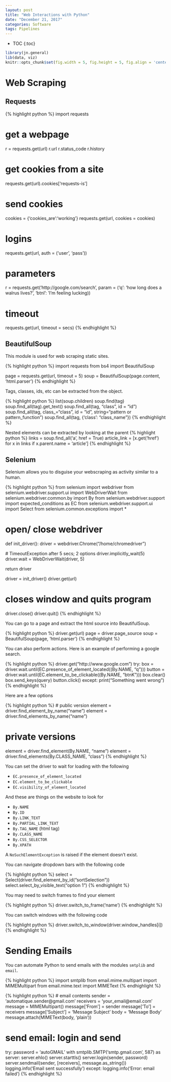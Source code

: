```yaml
---
layout: post
title: "Web Interactions with Python"
date: "December 21, 2017"
categories: Software
tags: Pipelines
---
```


* TOC
{:toc}

```r
library(jn.general)
lib(data, viz)
knitr::opts_chunk$set(fig.width = 5, fig.height = 5, fig.align = 'center')
```


# Web Scraping

## Requests

{% highlight python %}
import requests

# get a webpage
r = requests.get(url)
r.url
r.status_code
r.history

# get cookies from a site
requests.get(url).cookies['requests-is']

# send cookies
cookies = {'cookies_are':'working'}
requests.get(url, cookies = cookies)

# logins
requests.get(url, auth = ('user', 'pass'))

# parameters
r = requests.get('http://google.com/search', param = ('q': 'how long does a walrus lives?', 'btnl': 'I'm feeling lucking))

# timeout
requests.get(url, timeout = secs)
{% endhighlight %}

## BeautifulSoup

This module is used for web scraping static sites.

{% highlight python %}
import requests
from bs4 import BeautifulSoup

page = requests.get(url, timeout = 5)
soup = BeautifulSoup(page.content, 'html.parser')
{% endhighlight %}

Tags, classes, ids, etc can be extracted from the object.

{% highlight python %}
list(soup.children)
soup.find(tag)
soup.find_all(tag).get_text()
soup.find_all(tag, "class", id = "id")
soup.find_all(tag, class_="class", id = "id", string="pattern or pattern_function")
soup.find_all(tag, {'class': "class_name"})
{% endhighlight %}

Nested elements can be extracted by looking at the parent
{% highlight python %}
links = soup.find_all('a', href = True)
article_link = [x.get('href') for x in links if x.parent.name = 'article']
{% endhighlight %}

## Selenium

Selenium allows you to disguise your webscraping as activity similar to a human.

{% highlight python %}
from selenium import webdriver
from selenium.webdriver.support.ui import WebDriverWait
from selenium.webdriver.common.by import By
from selenium.webdriver.support import expected_conditions as EC
from selenium.webdriver.support.ui import Select
from selenium.common.exceptions import *

# open/ close webdriver
def init_driver():
  driver = webdriver.Chrome("/home/chromedriver")
  
  # TimeoutException after 5 secs; 2 options
  driver.implicitly_wait(5)
  driver.wait = WebDriverWait(driver, 5)
  
  return driver
  
driver = init_driver()
driver.get(url)

# closes window and quits program
driver.close()
driver.quit()
{% endhighlight %}

You can go to a page and extract the html source into BeautifulSoup.

{% highlight python %}
driver.get(url)
page = driver.page_source
soup = BeautifulSoup(page, 'html.parser')
{% endhighlight %}

You can also perform actions. Here is an example of performing a google search. 

{% highlight python %}
driver.get("http://www.google.com")
try:
  box = driver.wait.until(EC.presence_of_element_located((By.NAME, "q")))
  button = driver.wait.until(EC.element_to_be_clickable((By.NAME, "btnK")))
  box.clear()
  box.send_keys(query)
  button.click()
except:
  print("Something went wrong")
{% endhighlight %}

Here are a few options

{% highlight python %}
# public version
element = driver.find_element_by_name("name")
element = driver.find_elements_by_name("name")

# private versions
element = driver.find_element(By.NAME, "name")
element = driver.find_elements(By.CLASS_NAME, "class")
{% endhighlight %}

You can set the driver to wait for loading with the following

* `EC.presence_of_element_located`
* `EC.element_to_be_clickable`
* `EC.visibility_of_element_located`

And these are things on the website to look for

* `By.NAME`
* `By.ID`
* `By.LINK_TEXT`
* `By.PARTIAL_LINK_TEXT`
* `By.TAG_NAME` (html tag)
* `By.CLASS_NAME`
* `By.CSS_SELECTOR`
* `By.XPATH`

A `NoSuchElementException` is raised if the element doesn't exist.

You can navigate dropdown bars with the following code

{% highlight python %}
select = Select(driver.find_element_by_id("sortSelection"))
select.select_by_visible_text("option 1")
{% endhighlight %}

You may need to switch frames to find your element

{% highlight python %}
driver.switch_to_frame('name')
{% endhighlight %}

You can switch windows with the following code

{% highlight python %}
driver.switch_to_window(driver.window_handles[i])
{% endhighlight %}

# Sending Emails

You can automate Python to send emails with the modules `smtplib` and `email`.

{% highlight python %}
import smtplib
from email.mime.multipart import MIMEMultipart
from email.mime.text import MIMEText
{% endhighlight %}

{% highlight python %}
# email contents
sender = 'automatique.sender@gmail.com'
receivers = 'your_email@email.com'
message = MIMEMultipart()
message['From'] = sender
message['To'] = receivers
message['Subject'] = 'Message Subject'
body = 'Message Body'
message.attach(MIMEText(body, 'plain'))

# send email: login and send
try:
  password = 'autoGMAIL'
  with smtplib.SMTP('smtp.gmail.com', 587) as server:
    server.ehlo()
    server.starttls()
    server.login(sender, password)
    server.sendmail(sender, [receivers], message.as_string())
  logging.info('Email sent successfully')
except:
  logging.info('Error: email failed')
{% endhighlight %}

